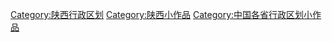 {{Hiddencat}}
[[Category:陕西行政区划|Category:陕西行政区划]]
[[Category:陕西小作品|Category:陕西小作品]]
[[Category:中国各省行政区划小作品|Category:中国各省行政区划小作品]]